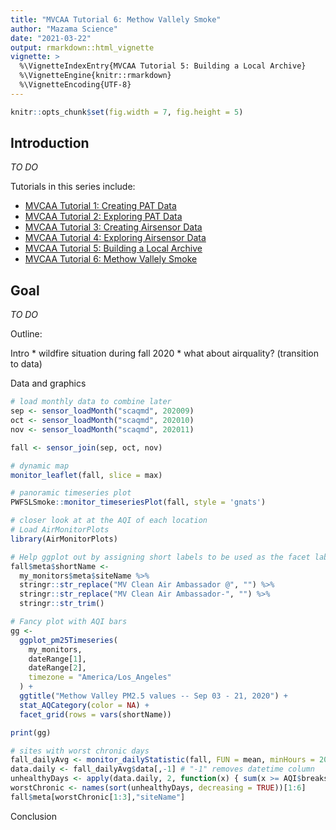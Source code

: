 ```yaml
---
title: "MVCAA Tutorial 6: Methow Vallely Smoke"
author: "Mazama Science"
date: "2021-03-22"
output: rmarkdown::html_vignette
vignette: >
  %\VignetteIndexEntry{MVCAA Tutorial 5: Building a Local Archive}
  %\VignetteEngine{knitr::rmarkdown}
  %\VignetteEncoding{UTF-8}
---
```


```r
knitr::opts_chunk$set(fig.width = 7, fig.height = 5)
```

## Introduction

_TO DO_

Tutorials in this series include:

* [MVCAA Tutorial 1: Creating PAT Data](https://mazamascience.github.io/AirSensor/articles/articles/MVCAA_Tutorial_1.html)
* [MVCAA Tutorial 2: Exploring PAT Data](https://mazamascience.github.io/AirSensor/articles/articles/MVCAA_Tutorial_2.html)
* [MVCAA Tutorial 3: Creating Airsensor Data](https://mazamascience.github.io/AirSensor/articles/articles/MVCAA_Tutorial_3.html)
* [MVCAA Tutorial 4: Exploring Airsensor Data](https://mazamascience.github.io/AirSensor/articles/articles/MVCAA_Tutorial_4.html)
* [MVCAA Tutorial 5: Building a Local Archive](https://mazamascience.github.io/AirSensor/articles/articles/MVCAA_Tutorial_5.html)
* [MVCAA Tutorial 6: Methow Vallely Smoke](https://mazamascience.github.io/AirSensor/articles/articles/MVCAA_Tutorial_6.html)

## Goal
_TO DO_

Outline:

Intro
* wildfire situation during fall 2020
* what about airquality? (transition to data)

Data and graphics 
```r
# load monthly data to combine later
sep <- sensor_loadMonth("scaqmd", 202009)
oct <- sensor_loadMonth("scaqmd", 202010)
nov <- sensor_loadMonth("scaqmd", 202011)

fall <- sensor_join(sep, oct, nov)

# dynamic map
monitor_leaflet(fall, slice = max)

# panoramic timeseries plot
PWFSLSmoke::monitor_timeseriesPlot(fall, style = 'gnats')

# closer look at at the AQI of each location 
# Load AirMonitorPlots
library(AirMonitorPlots)

# Help ggplot out by assigning short labels to be used as the facet label
fall$meta$shortName <- 
  my_monitors$meta$siteName %>%
  stringr::str_replace("MV Clean Air Ambassador @", "") %>%
  stringr::str_replace("MV Clean Air Ambassador-", "") %>%
  stringr::str_trim()

# Fancy plot with AQI bars
gg <- 
  ggplot_pm25Timeseries(
    my_monitors,
    dateRange[1],
    dateRange[2],
    timezone = "America/Los_Angeles"
  ) +
  ggtitle("Methow Valley PM2.5 values -- Sep 03 - 21, 2020") +
  stat_AQCategory(color = NA) + 
  facet_grid(rows = vars(shortName)) 

print(gg)

# sites with worst chronic days 
fall_dailyAvg <- monitor_dailyStatistic(fall, FUN = mean, minHours = 20) # 20 or what number? 
data.daily <- fall_dailyAvg$data[,-1] # "-1" removes datetime column 
unhealthyDays <- apply(data.daily, 2, function(x) { sum(x >= AQI$breaks_24[4], na.rm = TRUE) }) #above 55.5, 2 = columns
worstChronic <- names(sort(unhealthyDays, decreasing = TRUE))[1:6]
fall$meta[worstChronic[1:3],"siteName"]
```

Conclusion
